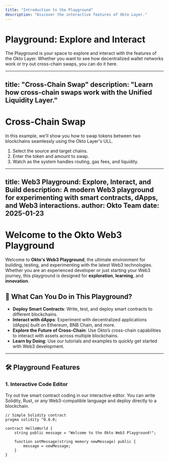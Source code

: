```yaml
---
title: "Introduction to the Playground"
description: "Discover the interactive features of Okto Layer."
---
```



# Playground: Explore and Interact

The Playground is your space to explore and interact with the features of the Okto Layer. Whether you want to see how decentralized wallet networks work or try out cross-chain swaps, you can do it here.


---
title: "Cross-Chain Swap"
description: "Learn how cross-chain swaps work with the Unified Liquidity Layer."
---

# Cross-Chain Swap

In this example, we'll show you how to swap tokens between two blockchains seamlessly using the Okto Layer's ULL.

1. Select the source and target chains.
2. Enter the token and amount to swap.
3. Watch as the system handles routing, gas fees, and liquidity.

---
title: Web3 Playground: Explore, Interact, and Build
description: A modern Web3 playground for experimenting with smart contracts, dApps, and Web3 interactions.
author: Okto Team
date: 2025-01-23
---

# Welcome to the Okto Web3 Playground

Welcome to **Okto's Web3 Playground**, the ultimate environment for building, testing, and experimenting with the latest Web3 technologies. Whether you are an experienced developer or just starting your Web3 journey, this playground is designed for **exploration**, **learning**, and **innovation**.

## 🚀 What Can You Do in This Playground?

- **Deploy Smart Contracts**: Write, test, and deploy smart contracts to different blockchains.
- **Interact with dApps**: Experiment with decentralized applications (dApps) built on Ethereum, BNB Chain, and more.
- **Explore the Future of Cross-Chain**: Use Okto’s cross-chain capabilities to interact with assets across multiple blockchains.
- **Learn by Doing**: Use our tutorials and examples to quickly get started with Web3 development.

---

## 🛠️ Playground Features

### 1. **Interactive Code Editor**
Try out live smart contract coding in our interactive editor. You can write Solidity, Rust, or any Web3-compatible language and deploy directly to a blockchain.

```solidity
// Simple Solidity contract
pragma solidity ^0.8.0;

contract HelloWorld {
    string public message = "Welcome to the Okto Web3 Playground!";
    
    function setMessage(string memory newMessage) public {
        message = newMessage;
    }
}
```
